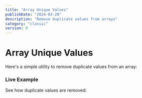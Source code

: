 ```yaml
---
title: "Array Unique Values"
publishDate: "2024-03-20"
description: "Remove duplicate values from arrays"
category: "classic"
version: 0
---
```



# Array Unique Values

Here's a simple utility to remove duplicate values from an array:

<CodeSnippet file="array-unique.ts" />

### Live Example

See how duplicate values are removed:

<Example component="unique-example" />
